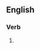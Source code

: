 ==English==

===Verb===
{{head|en|present participle}}

# {{present participle of|planish|lang=en|nocat=1}}